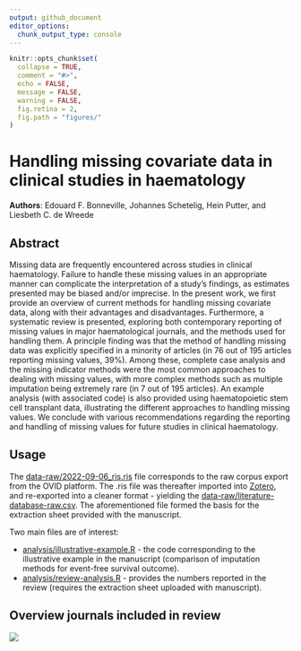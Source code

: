 ```yaml
---
output: github_document
editor_options: 
  chunk_output_type: console
---
```


<!-- README.md is generated from README.Rmd. Please edit that file -->

```r
knitr::opts_chunk$set(
  collapse = TRUE,
  comment = "#>",
  echo = FALSE,
  message = FALSE,
  warning = FALSE,
  fig.retina = 2,
  fig.path = "figures/"
)
```

# Handling missing covariate data in clinical studies in haematology

<!-- badges: start -->
<!-- badges: end -->

**Authors**: Edouard F. Bonneville, Johannes Schetelig, Hein Putter, and Liesbeth C. de Wreede

## Abstract

Missing data are frequently encountered across studies in clinical haematology. Failure to handle these missing values in an appropriate manner can complicate the interpretation of a study’s findings, as estimates presented may be biased and/or imprecise. In the present work, we first provide an overview of current methods for handling missing covariate data, along with their advantages and disadvantages. Furthermore, a systematic review is presented, exploring both contemporary reporting of missing values in major haematological journals, and the methods used for handling them. A principle finding was that the method of handling missing data was explicitly specified in a minority of articles (in 76 out of 195 articles reporting missing values, 39%). Among these, complete case analysis and the missing indicator methods were the most common approaches to dealing with missing values, with more complex methods such as multiple imputation being extremely rare (in 7 out of 195 articles). An example analysis (with associated code) is also provided using haematopoietic stem cell transplant data, illustrating the different approaches to handling missing values. We conclude with various recommendations regarding the reporting and handling of missing values for future studies in clinical haematology.

## Usage

The [data-raw/2022-09-06_ris.ris](./data-raw/2022-09-06_ris.ris) file corresponds to the raw corpus export from the OVID platform. The .ris file was thereafter imported into [Zotero](https://www.zotero.org/), and re-exported into a cleaner format - yielding the [data-raw/literature-database-raw.csv](./data-raw/literature-database-raw.csv). The aforementioned file formed the basis for the extraction sheet provided with the manuscript. 

Two main files are of interest:

- [analysis/illustrative-example.R](./analysis/illustrative-example.R) - the code corresponding to the illustrative example in the manuscript (comparison of imputation methods for event-free survival outcome).
- [analysis/review-analysis.R](./analysis/review-analysis.R) - provides the numbers reported in the review (requires the extraction sheet uploaded with manuscript).


## Overview journals included in review

![](./figures/journals-overview.svg)
